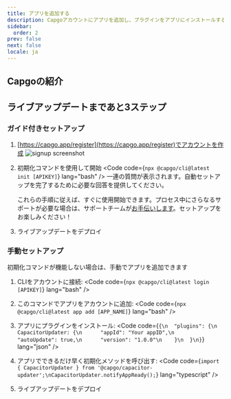 ```yaml
---
title: アプリを追加する
description: Capgoアカウントにアプリを追加し、プラグインをアプリにインストールする
sidebar:
  order: 2
prev: false
next: false
locale: ja
---
```



## Capgoの紹介
<YouTube id="NzXXKoyhTIo" title="15分でわかるCapgo" />

## ライブアップデートまであと3ステップ

### ガイド付きセットアップ

<Steps>

1. [https://capgo.app/register](https://capgo.app/register)でアカウントを作成
![signup screenshot](/signup.webp "signup screenshot")

2. 初期化コマンドを使用して開始 <Code code={`npx @capgo/cli@latest init [APIKEY]`} lang="bash" /> 一連の質問が表示されます。自動セットアップを完了するために必要な回答を提供してください。<Aside type="tip">これらの手順に従えば、すぐに使用開始できます。プロセス中にさらなるサポートが必要な場合は、サポートチームが[お手伝いします](https://support.capgo.app)。セットアップをお楽しみください！</Aside>

3. ライブアップデートをデプロイ <LinkCard href="/docs/getting-started/deploy/" title="ライブアップデートをデプロイ" description="アプリにライブアップデートをデプロイする方法を学ぶ" />

</Steps>

### 手動セットアップ

初期化コマンドが機能しない場合は、手動でアプリを追加できます

<Steps>

1. CLIをアカウントに接続: <Code code={`npx @capgo/cli@latest login [APIKEY]`} lang="bash" />

2. このコマンドでアプリをアカウントに追加: <Code code={`npx @capgo/cli@latest app add [APP_NAME]`} lang="bash" />

3. アプリにプラグインをインストール: <Code code={`{\n  "plugins": {\n    CapacitorUpdater: {\n      "appId": "Your appID",\n      "autoUpdate": true,\n      "version": "1.0.0"\n    }\n  }\n}`} lang="json" />

4. アプリでできるだけ早く初期化メソッドを呼び出す: <Code code={`import { CapacitorUpdater } from '@capgo/capacitor-updater';\nCapacitorUpdater.notifyAppReady();`} lang="typescript" />

5. ライブアップデートをデプロイ <LinkCard href="/docs/getting-started/deploy/" title="ライブアップデートをデプロイ" description="アプリにライブアップデートをデプロイする方法を学ぶ" />

</Steps>
